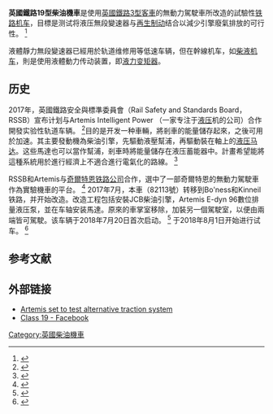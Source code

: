 {{Infobox locomotive|name=英國鐵路19型柴油機車|safety=|tractionmotors=|cylindercount=|cylindersize=|transmission=液體靜力無段變速|maxspeed=|poweroutput=|tractiveeffort=|factorofadhesion=|locobrakes=空氣剎車|trainbrakes=|operator=Artemis Intelligent Power|alternator=|fleetnumbers=19001<ref name="today's railways">{{cite magazine |last1= |first1= |last2= |first2= |date=September 2018 |title="Class 19" takes shape |url= |magazine=Today's Railways |volume= |issue=201 |pages=62 |doi= |access-date= }}</ref>|nicknames=|locale=|deliverydate=|firstrundate=|lastrundate=|retiredate=|scrapdate=|currentowner=|disposition=|wheeldiameter=|generator=|displacement=|powertype=柴油－液體靜力無段變速|bogies=|image=<!-- please ONLY include a photo of this loco 19001 in its diesel-powered condition.  A random DVT, or this DVT pre-conversion, aren't sufficient -->|caption=|designer=British Rail Engineering Limited (BREL)|builder=BREL<br>Artemis Intelligent Power (改造)|serialnumber=|buildmodel=|builddate=1988<br>2017-18 (改造)|totalproduction=1|aarwheels=|uicclass=|gauge={{Track gauge|sg|allk=on}}|wheelbase=|aspiration=|length={{convert|18.83|m|ftin|frac=8|abbr=on}}|width={{convert|2.71|m|ftin|frac=8|abbr=on}}|height={{convert|3.88|m|ftin|frac=8|abbr=on}}|axleload=|locoweight=|fueltype=|fuelcap=|watercap=|consumption=|primemover=JCB柴油引擎|enginetype=|notes=}}'''英國鐵路19型柴油機車'''是使用[[英国铁路3型客车|英國鐵路3型客車]]的無動力駕駛車所改造的試驗性[[鐵路機車|铁路机车]]，目標是测试将液压無段變速器与[[再生制動|再生制动]]结合以減少引擎廢氣排放的可行性。 <ref name="rssb">{{Cite web|title=RSSB funds powertrain demonstrator|url=https://www.rssb.co.uk/industry-news/rssb-funds-powertrain-demonstrator|accessdate=21 August 2018|author=<!--Not stated-->|date=10 March 2017|work=RSSB|publisher=|archiveurl=https://web.archive.org/web/20180822014951/https://www.rssb.co.uk/industry-news/rssb-funds-powertrain-demonstrator|archivedate=22 August 2018|quote=}}</ref>

液體靜力無段變速器已經用於轨道维修用等低速车辆，但在幹線机车，如[[柴油機車|柴液机车]]，則是使用液體動力传动装置，即[[液力变矩器|液力变矩器]]。

== 历史 ==
2017年，英國鐵路安全與標準委員會（Rail Safety and Standards Board，RSSB）宣布计划与Artemis Intelligent Power （一家专注于[[水力学|液压]]机的公司）合作開發实验性轨道车辆。 <ref>{{Cite web|title=History|url=http://www.artemisip.com/company/history/|accessdate=21 August 2018|author=<!--Not stated-->|date=|work=Artemis Intelligent Power|publisher=|quote=}}</ref>目的是开发一种車輛，將剎車的能量儲存起來，之後可用於加速。其主要發動機為柴油引擎，先驅動液壓幫浦，再驅動裝在軸上的[[油壓馬達|液压马达]]。这些馬達也可以當作幫浦，剎車時將能量儲存在液压蓄能器中。計畫希望能將這種系統用於進行經濟上不適合進行電氣化的路線。 <ref>{{Cite journal|title=Motorised former Mk3 Driving Van Trialer starts testing|url=|last=Roden|first=Andrew|last2=|first2=|date=11 September 2018|journal=Rail|accessdate=|issue=860|doi=|volume=|pages=8}}</ref>

RSSB和Artemis与[[奇爾特恩鐵路|奇爾特恩铁路公司]]合作，選中了一部奇爾特恩的無動力駕駛車作為實驗機車的平台。 <ref>{{Cite web|title=New 'Loco' Takes Shape|url=https://www.railexpress.co.uk/in-the-october-issue-new-loco-takes-shape/|accessdate=21 August 2018|author=<!--Not stated-->|date=21 September 2017|work=Rail Express|publisher=|quote=}}</ref> 2017年7月，本車（82113號）转移到Bo'ness和Kinneil铁路，并开始改造。改造工程包括安裝JCB柴油引擎，Artemis E-dyn 96數位排量液压泵，並在车轴安装馬達。原來的車掌室移除，加裝另一個駕駛室，以便由兩端皆可駕駛。该车辆于2018年7月20日首次启动。 <ref>{{Cite web|title=DVT Loco start up.|url=https://www.youtube.com/watch?v=l_vam0_9E9A|accessdate=21 August 2018|author=<!--Not stated-->|date=20 July 2018|work=BONESS27001|publisher=Youtube|quote=}}</ref> 于2018年8月1日开始进行试车。 <ref>{{Cite web|title=Ex DVT 82113 commissioning trials at Bo'ness.|url=https://www.youtube.com/watch?v=k3y8u2E18BY|accessdate=21 August 2018|author=<!--Not stated-->|date=9 August 2018|work=BONESS27001|publisher=Youtube|quote=}}</ref>

== 参考文献 ==
<references />

== 外部链接 ==
* [http://www.artemisip.com/artemis-set-test-alternative-traction-system/ Artemis set to test alternative traction system]
* [https://www.facebook.com/19001DVT/ Class 19 - Facebook]

[[Category:英國柴油機車|Category:英國柴油機車]]
